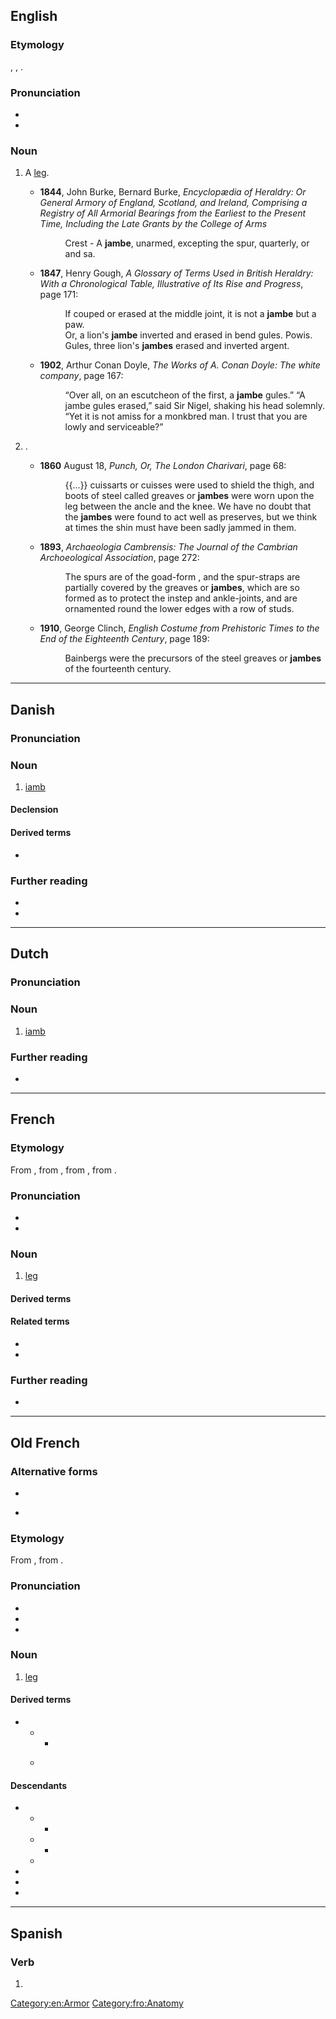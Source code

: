 ==English==

===Etymology===
{{inh|en|enm|jambe}}, {{m|enm|jaumbe}}, {{der|en|fr|jambe}}.

===Pronunciation===
* {{IPA|en|/ˈd͡ʒæm/}}
* {{homophones|en|jam}}

===Noun===
{{en-noun}}

# {{lb|en|heraldry}} A [[leg]].
#* '''1844''', John Burke, Bernard Burke, ''Encyclopædia of Heraldry: Or General Armory of England, Scotland, and Ireland, Comprising a Registry of All Armorial Bearings from the Earliest to the Present Time, Including the Late Grants by the College of Arms''
#*: Crest - A '''jambe''', unarmed, excepting the spur, quarterly, or and sa.
#* '''1847''', Henry Gough, ''A Glossary of Terms Used in British Heraldry: With a Chronological Table, Illustrative of Its Rise and Progress'', page 171:
#*: If couped or erased at the middle joint, it is not a '''jambe''' but a paw.
#*: Or, a lion&#39;s '''jambe''' inverted and erased in bend gules. Powis. Gules, three lion&#39;s '''jambes''' erased and inverted argent.
#* '''1902''', Arthur Conan Doyle, ''The Works of A. Conan Doyle: The white company'', page 167:
#*: “Over all, on an escutcheon of the first, a '''jambe''' gules.” “A jambe gules erased,” said Sir Nigel, shaking his head solemnly. “Yet it is not amiss for a monkbred man. I trust that you are lowly and serviceable?”
# {{lb|en|often|in the plural}} {{synonym of|en|jambeau||a [[greave]]}}.
#* '''1860''' August 18, ''Punch, Or, The London Charivari'', page 68:
#*: {{...}} cuissarts or cuisses were used to shield the thigh, and boots of steel called greaves or '''jambes''' were worn upon the leg between the ancle{{SIC}} and the knee. We have no doubt that the '''jambes''' were found to act well as preserves, but we think at times the shin must have been sadly jammed in them.
#* '''1893''', ''Archaeologia Cambrensis: The Journal of the Cambrian Archoeological Association'', page 272:
#*: The spurs are of the goad-form , and the spur-straps are partially covered by the greaves or '''jambes''', which are so formed as to protect the instep and ankle-joints, and are ornamented round the lower edges with a row of studs.
#* '''1910''', George Clinch, ''English Costume from Prehistoric Times to the End of the Eighteenth Century'', page 189:
#*: Bainbergs were the precursors of the steel greaves or '''jambes''' of the fourteenth century.

[[Category:en:Armor]]

----

==Danish==

===Pronunciation===
{{rfp|da}}

===Noun===
{{da-noun|n|r}}

# {{lb|da|poetry}} [[iamb]]

====Declension====
{{da-decl|n|r}}

====Derived terms====
* {{l|da|jambisk}}

===Further reading===
* {{R:DDO}}
* {{R:ODS online}}

----

==Dutch==

===Pronunciation===
{{rfp|nl}}

===Noun===
{{nl-noun|m|g2=f|jamben|-}}

# {{lb|nl|poetry}} [[iamb]]

===Further reading===
* {{R:GB}}

----

==French==

===Etymology===
From {{inh|fr|fro|jambe}}, from {{inh|fr|LL.|gamba}}, from {{der|fr|grc|κάμπη}}, from {{der|fr|ine-pro|*kamp-||to bend; crooked}}.

===Pronunciation===
* {{fr-IPA}}
* {{audio|fr|Fr-jambe.ogg|audio}}

===Noun===
{{fr-noun|f}}

# [[leg]]
#: {{uxi|fr|Il marche sur ses deux '''jambes'''.|t=He walks with his two legs.}}
#: {{uxi|fr|[[par-dessus la jambe]]|off-handedly}}

====Derived terms====
{{col3|fr|
|à toutes jambes
|avoir des fourmis dans les jambes
|avoir les jambes en coton
|avoir une tête et des jambes
|enjamber
|faire des ronds de jambe
|faire une belle jambe
|jambage
|jambe de bois
|jambière
|jambon
|la queue entre les jambes
|par-dessous la jambe
|par-dessus la jambe
|partie de jambes en l'air
|prendre ses jambes à son cou
|s'étirer les jambes
|tenir la jambe
|tenir sur ses jambes
}}

====Related terms====
* {{l|fr|gambader}}
* {{l|fr|ingambe}}

===Further reading===
* {{R:TLFi}}

{{C|fr|Anatomy}}

----

==Old French==

===Alternative forms===
* {{alter|fro|gambe}}
* {{qualifier|Picardy}} {{alter|fro|ganbe}}

===Etymology===
From {{der|fro|LL.|gamba}}, from {{der|fro|grc|κάμπη}}.

===Pronunciation===
* {{IPA|fro|/ˈd͡ʒãmbə/|qual=early}}
* {{IPA|fro|/ˈʒãmbə/|qual=late}}
* {{homophones|fro|gambe|ganbe}}

===Noun===
{{fro-noun|f}}

# [[leg]]

====Derived terms====
* {{l|fro|gambon}}
** {{desc|enm||bor=1}}
*** {{desc|en|gammon}}
** {{desc|fr|jambon}} {{see desc}}

====Descendants====
* {{desc|frm|jambe|gambe}}
** {{desc|enm|gambe|bor=1}}
*** {{desc|en|gamb}}
** {{desc|enm|jambe|bor=1}}
*** {{desc|en|jamb}}
** {{desc|fr|jambe}}
* {{desc|nrf|gambe}}
* {{desc|pcd|gambe}}
* {{desc|wa|djambe}}

[[Category:fro:Anatomy]]

----

==Spanish==

===Verb===
{{head|es|verb form}}

# {{es-verb form of|jambarse}}